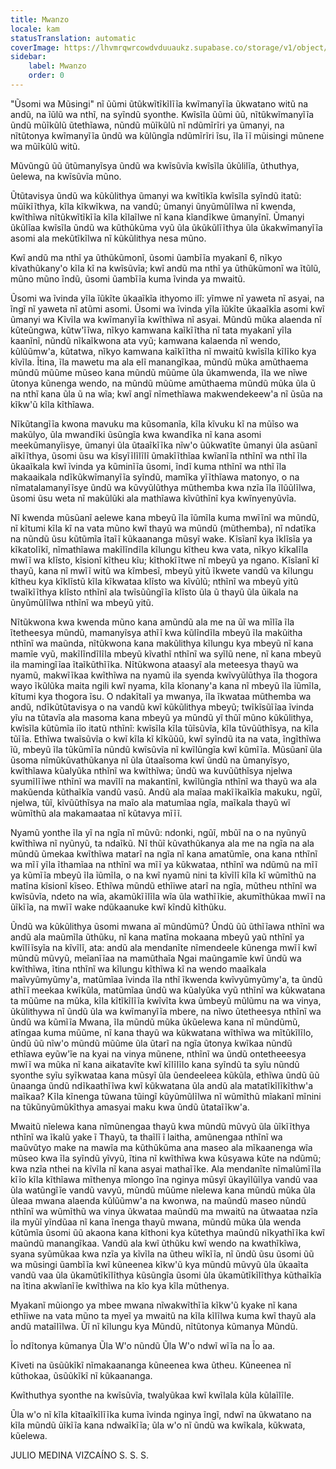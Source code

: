 ```yaml
---
title: Mwanzo
locale: kam
statusTranslation: automatic
coverImage: https://lhvmrqwrcowdvduuaukz.supabase.co/storage/v1/object/public/strapi-uploads/small_cover-educacion-fundamental.webp-2d51a7828a2b1309555be27f7e2a61a0.webp
sidebar:
    label: Mwanzo
    order: 0
---
```

"Ũsomi wa Mũsingi" nĩ ũũmi ũtũkwĩtĩkĩlĩĩa kwĩmanyĩĩa ũkwatano witũ na andũ, na ĩũlũ wa nthĩ, na syĩndũ syonthe. Kwĩsĩla ũũmi ũũ, nĩtũkwĩmanyĩĩa ũndũ mũĩkũlũ ũtethĩawa, nũndũ mũĩkũlũ nĩ ndũmĩrĩri ya ũmanyi, na nĩtũtonya kwĩmanyĩĩa ũndũ wa kũlũngĩa ndũmĩrĩri ĩsu, ĩla ĩĩ mũisingi mũnene wa mũĩkũlũ witũ.

Mũvũngũ ũũ ũtũmanyĩsya ũndũ wa kwĩsũvĩa kwĩsĩla ũkũlilĩa, ũthuthya, ũelewa, na kwĩsũvĩa mũno.

Ũtũtavisya ũndũ wa kũkũlithya ũmanyi wa kwĩtĩkĩa kwĩsĩla syĩndũ itatũ: mũĩkĩĩthya, kĩla kĩkwĩkwa, na vandũ; ũmanyi ũnyũmũlĩlwa nĩ kwenda, kwĩthĩwa nĩtũkwĩtĩkĩĩa kĩla kĩlaĩlwe nĩ kana kĩandĩkwe ũmanyĩnĩ. Ũmanyi ũkũlĩaa kwĩsĩla ũndũ wa kũthũkũma vyũ ũla ũkũkũlĩĩthya ũla ũkakwĩmanyĩĩa asomi ala mekũtĩkĩlwa nĩ kũkũlithya nesa mũno.

Kwĩ andũ ma nthĩ ya ũthũkũmonĩ, ũsomi ũambĩĩa myakanĩ 6, nĩkyo kĩvathũkany'o kĩla kĩ na kwĩsũvĩa; kwĩ andũ ma nthĩ ya ũthũkũmonĩ wa ĩtũlũ, mũno mũno ĩndũ, ũsomi ũambĩĩa kuma ĩvinda ya mwaitũ.

Ũsomi wa ĩvinda yĩla ĩũkĩte ũkaaĩkĩa ithyomo ilĩ: yĩmwe nĩ yaweta nĩ asyai, na ĩngĩ nĩ yaweta nĩ atũmi asomi. Ũsomi wa ĩvinda yĩla ĩũkĩte ũkaaĩkĩa asomi kwĩ ũmanyi wa Kĩvĩla wa kwĩmanyĩĩa kwĩthĩwa nĩ asyai. Mũndũ mũka alaenda nĩ kũteũngwa, kũtw'ĩĩwa, nĩkyo kamwana kaĩkĩĩtha nĩ tata myakanĩ yĩla kaanĩnĩ, nũndũ nĩkaĩkwona ata vyũ; kamwana kalaenda nĩ wendo, kũlũũmw'a, kũtatwa, nĩkyo kamwana kaĩkĩĩtha nĩ mwaitũ kwĩsĩla kĩlĩko kya kĩvĩla. Ĩtina, ĩla mawetu ma ala elĩ manangĩkaa, mũndũ mũka amũthaema mũndũ mũũme mũseo kana mũndũ mũũme ũla ũkamwenda, ĩla we nĩwe ũtonya kũnenga wendo, na mũndũ mũũme amũthaema mũndũ mũka ũla ũ na nthĩ kana ũla ũ na wĩa; kwĩ angĩ nĩmethĩawa makwendekeew'a nĩ ũsũa na kĩkw'ũ kĩla kĩthĩawa.

Nĩkũtangĩĩa kwona mavuku ma kũsomanĩa, kĩla kĩvuku kĩ na mũĩso wa makũlyo, ũla mwandĩki ũsũngĩa kwa kwandĩka nĩ kana asomi meekũmanyĩisye, ũmanyi ũla ũtaaĩkĩĩka nĩw'o ũũkwatĩte ũmanyi ũla asũanĩ aĩkĩĩthya, ũsomi ũsu wa kĩsyĩĩlĩlĩlĩ ũmakĩĩthĩaa kwĩanĩĩa nthĩnĩ wa nthĩ ĩla ũkaaĩkala kwĩ ĩvinda ya kũminĩĩa ũsomi, ĩndĩ kuma nthĩnĩ wa nthĩ ĩla makaaikala ndĩkũkwĩmanyĩĩa syĩndũ, mamĩka yĩĩthĩawa matonyo, o na nĩmatalamanyĩĩsye ũndũ wa kũvyũlũthya mũthemba kwa nzĩa ĩla ĩlũũlĩlwa, ũsomi ũsu weta nĩ makũlũki ala mathĩawa kĩvũthĩnĩ kya kwĩnyenyũvĩa.

Nĩ kwenda mũsũanĩ aelewe kana mbeyũ ĩla ĩũmĩla kuma mwĩĩnĩ wa mũndũ, nĩ kĩtumi kĩla kĩ na vata mũno kwĩ thayũ wa mũndũ (mũthemba), nĩ ndatĩka na nũndũ ũsu kũtũmĩa ĩtaĩĩ kũkaananga mũsyĩ wake. Kĩsĩanĩ kya ĩklĩsĩa ya kĩkatolĩkĩ, nĩmathĩawa makĩlĩndĩla kĩlungu kĩtheu kwa vata, nĩkyo kĩkalĩla mwĩĩ wa klĩsto, kĩsionĩ kĩtheu kĩu; kĩthokĩĩtwe nĩ mbeyũ ya ngano. Kĩsĩanĩ kĩ thayũ, kana nĩ mwĩĩ witũ wa kĩmbesĩ, mbeyũ yitũ ĩkwete vandũ va kĩlungu kĩtheu kya kĩklĩstũ kĩla kĩkwataa klĩsto wa kĩvũlũ; nthĩnĩ wa mbeyũ yitũ twaĩkĩĩthya klĩsto nthĩnĩ ala twĩsũũngĩĩa klĩsto ũla ũ thayũ ũla ũikala na ũnyũmũlĩlwa nthĩnĩ wa mbeyũ yitũ.

Nĩtũkwona kwa kwenda mũno kana amũndũ ala me na ũĩ wa mĩlĩa ĩla ĩtetheesya mũndũ, mamanyĩsya athĩĩ kwa kũlĩndĩla mbeyũ ĩla makũitha nthĩnĩ wa maũnda, nĩtũkwona kana makũlithya kĩlungu kya mbeyũ nĩ kana mamĩe vyũ, makĩlĩndĩlĩla mbeyũ kĩvathĩ nthĩnĩ wa syĩlũ nene, nĩ kana mbeyũ ila mamingĩĩaa ĩtaĩkũthĩĩka. Nĩtũkwona ataasyĩ ala meteesya thayũ wa nyamũ, makwĩĩkaa kwĩthĩwa na nyamũ ila syenda kwĩvyũlũthya ĩla thogora wayo ĩkũlũka maita ngili kwĩ nyama, kĩla kĩonany'a kana nĩ mbeyũ ĩla ĩũmĩla, kĩtumi kya thogora ĩsu. O ndakĩtalĩ ya mwanya, ĩla ĩkwataa mũthemba wa andũ, ndĩkũtũtavisya o na vandũ kwĩ kũkũlithya mbeyũ; twĩkĩsũĩĩaa ĩvinda yĩu na tũtavĩa ala masoma kana mbeyũ ya mũndũ yĩ thũĩ mũno kũkũlithya, kwĩsĩla kũtũmĩa iĩo itatũ nthĩnĩ: kwĩsĩla kĩla tũĩsũvĩa, kĩla tũvũũthĩsya, na kĩla tũĩĩa. Ethĩwa twaĩsũvĩa o kwĩ kĩla kĩ kĩkũũũ, kwĩ syĩndũ ita na vata, ĩngĩthĩwa ĩũ, mbeyũ ĩla tũkũmĩĩa nũndũ kwĩsũvĩa nĩ kwĩlũngĩa kwĩ kũmĩĩa. Mũsũanĩ ũla ũsoma nĩmũkũvathũkanya nĩ ũla ũtaaĩsoma kwĩ ũndũ na ũmanyĩsyo, kwĩthĩawa kũalyũka nthĩnĩ wa kwĩthĩwa; ũndũ wa kuvũũthĩsya njelwa syumĩlĩĩwe nthĩnĩ wa mavĩlĩ na makantĩnĩ, kwĩlũngĩa nthĩnĩ wa thayũ wa ala makũenda kũthaĩkĩa vandũ vasũ. Andũ ala maĩaa makĩĩkaĩkĩa makuku, ngũĩ, njelwa, tũĩ, kĩvũũthĩsya na maĩo ala matumĩaa ngĩa, maĩkala thayũ wĩ wũmĩthũ ala makamaataa nĩ kũtavya mĩĩĩ.

Nyamũ yonthe ĩla yĩ na ngĩa nĩ mũvũ: ndonki, ngũĩ, mbũĩ na o na nyũnyũ kwĩthĩwa nĩ nyũnyũ, ta ndaĩkũ. Nĩ thũĩ kũvathũkanya ala me na ngĩa na ala mũndũ ũmekaa kwĩthĩwa matarĩ na ngĩa nĩ kana amatũmĩe, ona kana nthĩnĩ wa mĩĩ yĩla ĩthamĩaa na nthĩnĩ wa mĩĩ ya kũkwataa, nthĩnĩ wa ndũmũ na mĩĩ ya kũmĩĩa mbeyũ ĩla ĩũmĩla, o na kwĩ nyamũ nini ta kĩvĩlĩ kĩla kĩ wũmĩthũ na matĩna kĩsionĩ kĩseo. Ethĩwa mũndũ ethĩiwe atarĩ na ngĩa, mũtheu nthĩnĩ wa kwĩsũvĩa, ndeto na wĩa, akamũkĩĩlĩla wĩa ũla wathĩĩkie, akumĩthũkaa mwĩĩ na ũĩkĩĩa, na mwĩĩ wake ndũkaanuke kwĩ kĩndũ kĩthũku.

Ũndũ wa kũkũlithya ũsomi mwana aĩ mũndũmũ? Ũndũ ũũ ũthĩĩawa nthĩnĩ wa andũ ala maũmĩla ũthũku, nĩ kana matĩna mokaana mbeyũ yaũ nthĩnĩ ya kwĩlĩĩsyĩa na kĩvĩlĩ, ata: andũ ala mendanĩte nĩmendeele kũnenga mwĩĩ kwĩ mũndũ mũvyũ, meĩanĩĩaa na mamũthaĩa Ngai maũngamĩe kwĩ ũndũ wa kwĩthĩwa, ĩtina nthĩnĩ wa kĩlungu kĩthĩwa kĩ na wendo maaĩkala maĩvyũmyũmy'a, matũmĩaa ĩvinda ĩla nthĩ ĩkwenda kwĩvyũmyũmy'a, ta ũndũ athĩĩ meekaa kwĩkũla, matũmĩaa ũndũ wa kũalyũka vyũ nthĩnĩ wa kũkwatana ta mũũme na mũka, kĩla kĩtĩkĩlĩĩa kwĩvĩta kwa ũmbeyũ mũlũmu na wa vinya, ũkũlithywa nĩ ũndũ ũla wa kwĩmanyĩĩa mbere, na nĩwo ũtetheesya nthĩnĩ wa ũndũ wa kũmĩĩa Mwana, ĩla mũndũ mũka ũkũelewa kana nĩ mũndũmũ, atĩngaa kuma mũũme, nĩ kana thayũ wa kũkwatana wĩthĩwa wa mĩtũkĩlĩlo, ũndũ ũũ nĩw'o mũndũ mũũme ũla ũtarĩ na ngĩa ũtonya kwĩkaa nũndũ ethĩawa eyũw'ĩe na kyai na vinya mũnene, nthĩnĩ wa ũndũ ontetheeesya mwĩĩ wa mũka nĩ kana aikatavĩte kwĩ kĩlĩlĩlo kana syĩndũ ta syĩu nũndũ syonthe syĩu syĩkwataa kana mũsyĩ ũla ũendeeleea kũkũla, ethĩwa ũndũ ũũ ũnaanga ũndũ ndĩkaathĩĩwa kwĩ kũkwatana ũla andũ ala matatĩkĩlĩkĩthw'a maĩkaa? Kĩla kĩnenga tũwana tũingĩ kũyũmũlĩlwa nĩ wũmĩthũ mĩakanĩ mĩnini na tũkũnyũmũkĩthya amasyai maku kwa ũndũ ũtataĩĩkw'a.

Mwaitũ nĩelewa kana nĩmũnengaa thayũ kwa mũndũ mũvyũ ũla ũĩkĩĩthya nthĩnĩ wa ĩkalũ yake ĩ Thayũ, ta thaĩlĩ ĩ laitha, amũnengaa nthĩnĩ wa maũvũtyo make na mawĩa ma kũthũkũma ana maseo ala mĩkaanenga wĩa mũseo kwa ĩla syĩndũ yĩvyũ, ĩtina nĩ kwĩthĩwa kwa kũsyawa kũte na ndũmũ; kwa nzĩa nthei na kĩvĩla nĩ kana asyai mathaĩĩke. Ala mendanĩte nĩmalũmĩĩla kĩĩo kĩla kĩthĩawa mĩthenya mĩongo ĩna nginya mũsyĩ ũkayĩlũĩlya vandũ vaa ũla watũngĩĩe vandũ vavyũ, mũndũ mũũme nĩelewa kana mũndũ mũka ũla ũleaa mwana alaenda kũlũũmw'a na kwonwa, na maũndũ maseo nũndũ nthĩnĩ wa wũmĩthũ wa vinya ũkwataa maũndũ ma mwaitũ na ũtwaataa nzĩa ila myũĩ yĩndũaa nĩ kana ĩnenga thayũ mwana, mũndũ mũka ũla wenda kũtũmĩa ũsomi ũũ akaona kana kĩthoni kya kũtethya maũndũ nĩkyathĩĩka kwĩ maũndũ manangĩkaa. Vandũ ala kwĩ ũthũku kwĩ wendo na kwathĩkĩwa, syana syũmũkaa kwa nzĩa ya kĩvĩla na ũtheu wĩkĩĩa, nĩ ũndũ ũsu ũsomi ũũ wa mũsingi ũambĩĩa kwĩ kũneenea kĩkw'ũ kya mũndũ mũvyũ ũla ũkaaĩta vandũ vaa ũla ũkamũtĩkĩlĩthya kũsũngĩa ũsomi ũla ũkamũtĩkĩlĩthya kũthaĩkĩa na ĩtina akwĩanĩĩe kwĩthĩwa na kĩo kya kĩla mũthenya.

Myakanĩ mũiongo ya mbee mwana nĩwakwĩthĩĩa kĩkw'ũ kyake nĩ kana ethĩiwe na vata mũno ta myeĩ ya mwaitũ na kĩla kĩlĩlwa kuma kwĩ thayũ ala andũ mataĩlĩlwa. Ũĩ nĩ kĩlungu kya Mũndũ, nĩtũtonya kũmanya Mũndũ.

Ĩo ndĩtonya kũmanya Ũla W'o nũndũ Ũla W'o ndwĩ wĩĩa na Ĩo aa.

Kĩveti na ũsũũkĩkĩ nĩmakaananga kũneenea kwa ũtheu. Kũneenea nĩ kũthokaa, ũsũũkĩkĩ nĩ kũkaananga.

Kwĩthuthya syonthe na kwĩsũvĩa, twalyũkaa kwĩ kwĩlala kũla kũlaĩlĩle.

Ũla w'o nĩ kĩla kĩtaaĩkĩlĩĩka kuma ĩvinda nginya ĩngĩ, ndwĩ na ũkwatano na kĩla mũndũ ũĩkĩĩa kana ndwaĩkĩĩa; ũla w'o nĩ ũndũ wa kwĩkala, kũkwata, kũelewa.

JULIO MEDINA VIZCAÍNO
S. S. S.

